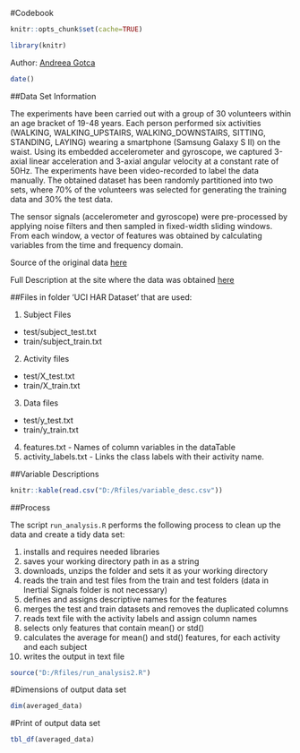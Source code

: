 #Codebook

```r
knitr::opts_chunk$set(cache=TRUE)
```

```r

library(knitr)

```

Author: [Andreea Gotca][3]
```r
date()
``` 

##Data Set Information

The experiments have been carried out with a group of 30 volunteers within an age bracket of 19-48 years. Each person performed six activities (WALKING, WALKING_UPSTAIRS, WALKING_DOWNSTAIRS, SITTING, STANDING, LAYING) wearing a smartphone (Samsung Galaxy S II) on the waist. Using its embedded accelerometer and gyroscope, we captured 3-axial linear acceleration and 3-axial angular velocity at a constant rate of 50Hz. The experiments have been video-recorded to label the data manually. The obtained dataset has been randomly partitioned into two sets, where 70% of the volunteers was selected for generating the training data and 30% the test data.

The sensor signals (accelerometer and gyroscope) were pre-processed by applying noise filters and then sampled in fixed-width sliding windows. From each window, a vector of features was obtained by calculating variables from the time and frequency domain.

Source of the original data [here][1]

Full Description at the site where the data was obtained [here][2]

##Files in folder 'UCI HAR Dataset' that are used:

1. Subject Files
  * test/subject_test.txt
  * train/subject_train.txt
2. Activity files
  * test/X_test.txt
  * train/X_train.txt
3. Data files
  * test/y_test.txt
  * train/y_train.txt
4. features.txt - Names of column variables in the dataTable
5. activity_labels.txt - Links the class labels with their activity name.

##Variable Descriptions
```r

knitr::kable(read.csv("D:/Rfiles/variable_desc.csv"))

```

##Process

The script `run_analysis.R` performs the following process to clean up the data and create a tidy data set:

1. installs and requires needed libraries
2. saves your working directory path in as a string
3. downloads, unzips the folder and sets it as your working directory 
4. reads the train and test files from the train and test folders (data in Inertial Signals folder is not necessary)
5. defines and assigns descriptive names for the features
6. merges the test and train datasets and removes the duplicated columns
7. reads text file with the activity labels and assign column names
8. selects only features that contain mean() or std()
9. calculates the average for mean() and std() features, for each activity and each subject
10. writes the output in text file 


```r
source("D:/Rfiles/run_analysis2.R")
```

#Dimensions of output data set
```r
dim(averaged_data)
```

#Print of output data set
```r
tbl_df(averaged_data)
```


[3]: https://github.com/AndreeaGotca
[1]:https://d396qusza40orc.cloudfront.net/getdata%2Fprojectfiles%2FUCI%20HAR%20Dataset.zip
[2]:http://archive.ics.uci.edu/ml/datasets/Human+Activity+Recognition+Using+Smartphones